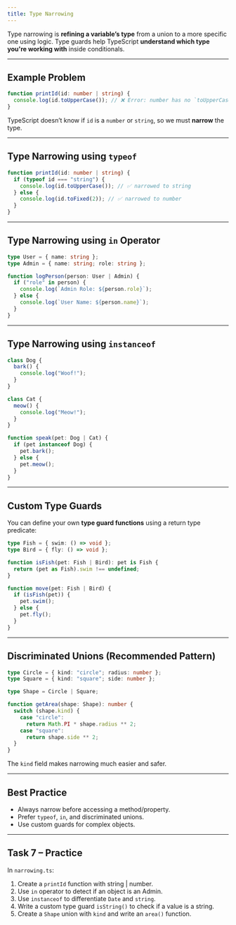 ```yaml
---
title: Type Narrowing
---
```


Type narrowing is **refining a variable’s type** from a union to a more specific one using logic. Type guards help TypeScript **understand which type you're working with** inside conditionals.

---

## Example Problem

```ts
function printId(id: number | string) {
  console.log(id.toUpperCase()); // ❌ Error: number has no `toUpperCase`
}
```

TypeScript doesn’t know if `id` is a `number` or `string`, so we must **narrow** the type.

---

## Type Narrowing using `typeof`

```ts
function printId(id: number | string) {
  if (typeof id === "string") {
    console.log(id.toUpperCase()); // ✅ narrowed to string
  } else {
    console.log(id.toFixed(2)); // ✅ narrowed to number
  }
}
```

---

## Type Narrowing using `in` Operator

```ts
type User = { name: string };
type Admin = { name: string; role: string };

function logPerson(person: User | Admin) {
  if ("role" in person) {
    console.log(`Admin Role: ${person.role}`);
  } else {
    console.log(`User Name: ${person.name}`);
  }
}
```

---

## Type Narrowing using `instanceof`

```ts
class Dog {
  bark() {
    console.log("Woof!");
  }
}

class Cat {
  meow() {
    console.log("Meow!");
  }
}

function speak(pet: Dog | Cat) {
  if (pet instanceof Dog) {
    pet.bark();
  } else {
    pet.meow();
  }
}
```

---

## Custom Type Guards

You can define your own **type guard functions** using a return type predicate:

```ts
type Fish = { swim: () => void };
type Bird = { fly: () => void };

function isFish(pet: Fish | Bird): pet is Fish {
  return (pet as Fish).swim !== undefined;
}

function move(pet: Fish | Bird) {
  if (isFish(pet)) {
    pet.swim();
  } else {
    pet.fly();
  }
}
```

---

## Discriminated Unions (Recommended Pattern)

```ts
type Circle = { kind: "circle"; radius: number };
type Square = { kind: "square"; side: number };

type Shape = Circle | Square;

function getArea(shape: Shape): number {
  switch (shape.kind) {
    case "circle":
      return Math.PI * shape.radius ** 2;
    case "square":
      return shape.side ** 2;
  }
}
```

The `kind` field makes narrowing much easier and safer.

---

## Best Practice

- Always narrow before accessing a method/property.
- Prefer `typeof`, `in`, and discriminated unions.
- Use custom guards for complex objects.

---

## Task 7 – Practice

In `narrowing.ts`:

1. Create a `printId` function with string | number.
2. Use `in` operator to detect if an object is an Admin.
3. Use `instanceof` to differentiate `Date` and `string`.
4. Write a custom type guard `isString()` to check if a value is a string.
5. Create a `Shape` union with `kind` and write an `area()` function.
